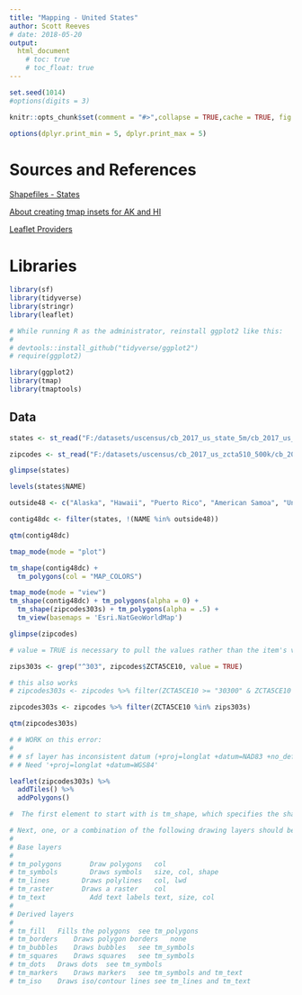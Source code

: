 ```yaml
---
title: "Mapping - United States"
author: Scott Reeves
# date: 2018-05-20
output: 
  html_document 
    # toc: true
    # toc_float: true
---
```


```r
set.seed(1014)
#options(digits = 3)

knitr::opts_chunk$set(comment = "#>",collapse = TRUE,cache = TRUE, fig.path = "images/",out.width = "100%",fig.align = 'center',fig.width = 10,fig.asp = 0.618)

options(dplyr.print_min = 5, dplyr.print_max = 5)
```

# Sources and References


[Shapefiles - States](https://www.census.gov/geo/maps-data/data/cbf/cbf_state.html)

[About creating tmap insets for AK and HI](https://github.com/mtennekes/tmap/tree/master/demo/USChoropleth)

[Leaflet Providers](http://leaflet-extras.github.io/leaflet-providers/preview/)



# Libraries

```r

library(sf)
library(tidyverse)
library(stringr)
library(leaflet)

# While running R as the administrator, reinstall ggplot2 like this:
# 
# devtools::install_github("tidyverse/ggplot2")
# require(ggplot2)

library(ggplot2)
library(tmap)
library(tmaptools)

```

## Data

```r


states <- st_read("F:/datasets/uscensus/cb_2017_us_state_5m/cb_2017_us_state_5m.shp")

zipcodes <- st_read("F:/datasets/uscensus/cb_2017_us_zcta510_500k/cb_2017_us_zcta510_500k.shp", stringsAsFactors = FALSE)

```

```r
glimpse(states)
```

```r
levels(states$NAME)
```

```r
outside48 <- c("Alaska", "Hawaii", "Puerto Rico", "American Samoa", "United States Virgin Islands", "Guam", "Commonwealth of the Northern Mariana Islands")

contig48dc <- filter(states, !(NAME %in% outside48))
```

```r
qtm(contig48dc)
```

```r

tmap_mode(mode = "plot")

tm_shape(contig48dc) +
  tm_polygons(col = "MAP_COLORS")

```

```r
tmap_mode(mode = "view")
tm_shape(contig48dc) + tm_polygons(alpha = 0) + 
  tm_shape(zipcodes303s) + tm_polygons(alpha = .5) + 
  tm_view(basemaps = 'Esri.NatGeoWorldMap')

```


```r
glimpse(zipcodes)
```

```r

# value = TRUE is necessary to pull the values rather than the item's vector position

zips303s <- grep("^303", zipcodes$ZCTA5CE10, value = TRUE)

# this also works
# zipcodes303s <- zipcodes %>% filter(ZCTA5CE10 >= "30300" & ZCTA5CE10 <= "30399")

zipcodes303s <- zipcodes %>% filter(ZCTA5CE10 %in% zips303s)

```

```r
qtm(zipcodes303s)
```


```r

# # WORK on this error:
# 
# # sf layer has inconsistent datum (+proj=longlat +datum=NAD83 +no_defs).
# # Need '+proj=longlat +datum=WGS84'

leaflet(zipcodes303s) %>% 
  addTiles() %>% 
  addPolygons()


```

```r
#  The first element to start with is tm_shape, which specifies the shape object. 

# Next, one, or a combination of the following drawing layers should be specified: 
# 
# Base layers
# 
# tm_polygons	    Draw polygons	col
# tm_symbols	    Draws symbols	size, col, shape
# tm_lines	      Draws polylines	col, lwd
# tm_raster	      Draws a raster	col
# tm_text	        Add text labels	text, size, col
# 
# Derived layers
# 
# tm_fill	Fills the polygons	see tm_polygons
# tm_borders	Draws polygon borders	none
# tm_bubbles	Draws bubbles	see tm_symbols
# tm_squares	Draws squares	see tm_symbols
# tm_dots	Draws dots	see tm_symbols
# tm_markers	Draws markers	see tm_symbols and tm_text
# tm_iso	Draws iso/contour lines	see tm_lines and tm_text


```

